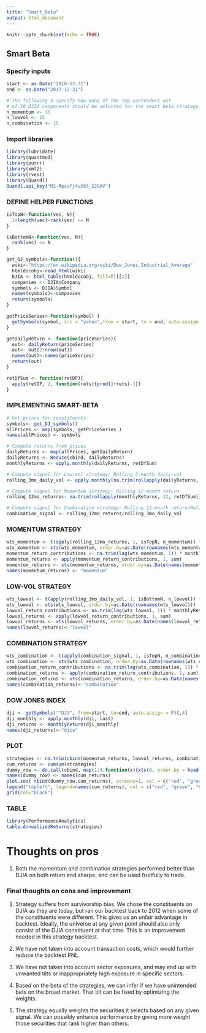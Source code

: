 ```yaml
---
title: "Smart_Beta"
output: html_document
---
```


```r
knitr::opts_chunk$set(echo = TRUE)
```

## Smart Beta

### Specify inputs

```r
start <- as.Date("2010-12-31") 
end <- as.Date("2017-12-31")

# The following 3 specify how many of the top contenders out 
# of 30 DJIA components should be selected for the smart beta strategy
n_momentum <- 15
n_lowvol <- 15
n_combination <- 15

```

### Import libraries

```r
library(lubridate)
library(quantmod)
library(purrr)
library(xml2)
library(rvest)
library(Quandl)
Quandl.api_key("M2-Rpsxfj4vXk5_22GAV")
```


### DEFINE HELPER FUNCTIONS

```r
isTopN<-function(vec, N){
  1+length(vec)-rank(vec) <= N
}

isBottomN<-function(vec, N){
  rank(vec) <= N
}

get_DJ_symbols<-function(){
  wiki<-"https://en.wikipedia.org/wiki/Dow_Jones_Industrial_Average"
  htmldocobj<-read_html(wiki)
  DJIA <- html_table(htmldocobj, fill=T)[[2]]
  companies <- DJIA$Company
  symbols <- DJIA$Symbol
  names(symbols)<-companies
  return(symbols)
}

getPriceSeries<-function(symbol) {
  getSymbols(symbol, src = "yahoo",from = start, to = end, auto.assign = F)[,4]
}

getDailyReturn <- function(priceSeries){
  out<- dailyReturn(priceSeries)
  out<- out[2:nrow(out)]
  names(out)<-names(priceSeries)
  return(out)
}

retDfSum <- function(retDF){
  apply(retDF, 2, function(rets){prod(1+rets)-1})
}
```

### IMPLEMENTING SMART-BETA
```r
# Get prices for constituents 
symbols<- get_DJ_symbols()
allPrices <- map(symbols, getPriceSeries )
names(allPrices) <- symbols

# Compute returns from prices
dailyReturns <- map(allPrices, getDailyReturn)
dailyReturns <- Reduce(cbind, dailyReturns)
monthlyReturns <- apply.monthly(dailyReturns, retDfSum)

# Compute signal for Low-vol strategy: Rolling 3-month daily-vol
rolling_3mo_daily_vol <- apply.monthly(na.trim(rollapply(dailyReturns, 63, sd)), last)

# Compute signal for Momentum strategy: Rolling 12-month return
rolling_12mo_returns<- na.trim(rollapply(monthlyReturns, 12, retDfSum))

# Compute signal for Combination strategy: Rolling 12-month return/Rolling 3-month daily-vol
combination_signal <- rolling_12mo_returns/rolling_3mo_daily_vol
```

### MOMENTUM STRATEGY
```r
wts_momentum <- t(apply(rolling_12mo_returns, 1, isTopN, n_momentum)) * (1/n_momentum)
wts_momentum <- xts(wts_momentum, order.by=as.Date(rownames(wts_momentum))) 
momentum_return_contributions <- na.trim(lag(wts_momentum, 1)) * monthlyReturns
momentum_returns <- apply(momentum_return_contributions, 1, sum)
momentum_returns <- xts(momentum_returns, order.by=as.Date(names(momentum_returns)))
names(momentum_returns) <- "momentum"
```


### LOW-VOL STRATEGY
```r
wts_lowvol <- t(apply(rolling_3mo_daily_vol, 1, isBottomN, n_lowvol)) * (1/n_lowvol)
wts_lowvol <- xts(wts_lowvol, order.by=as.Date(rownames(wts_lowvol)))
lowvol_return_contributions <- na.trim(lag(wts_lowvol, 1)) * monthlyReturns
lowvol_returns <- apply(lowvol_return_contributions, 1, sum)
lowvol_returns <- xts(lowvol_returns, order.by=as.Date(names(lowvol_returns)))
names(lowvol_returns)<-"lowvol"

```
### COMBINATION STRATEGY
```r
wts_combination <- t(apply(combination_signal, 1, isTopN, n_combination)) * (1/n_combination)
wts_combination <- xts(wts_combination, order.by=as.Date(rownames(wts_combination)))
combination_return_contributions <- na.trim(lag(wts_combination, 1)) * monthlyReturns
combination_returns <- apply(combination_return_contributions, 1, sum)
combination_returns <- xts(combination_returns, order.by=as.Date(names(combination_returns)))
names(combination_returns)<-"combination"
```

### DOW JONES INDEX
```r
dji <- getSymbols("^DJI", from=start, to=end, auto.assign = F)[,4]
dji_monthly <- apply.monthly(dji, last)
dji_returns <- monthlyReturn(dji_monthly)
names(dji_returns)<-"djia"
```

### PLOT
```r
strategies <- na.trim(cbind(momentum_returns, lowvol_returns, combination_returns, dji_returns))
cum_returns <- cumsum(strategies)
dummy_row <- do.call(cbind, map(1:4,function(x){xts(0, order.by = head(index(cum_returns),1)-months(1))}))
names(dummy_row) <- names(cum_returns)
plot.zoo( rbind(dummy_row,cum_returns), screens=1, col = c("red", "green", "blue", "black"), main="Cumulative Returns for different smart beta strategies 2012-2017", xlab = "", )
legend("topleft", legend=names(cum_returns), col = c("red", "green", "blue", "black"), lty=1 )
grid(col="black")
```

### TABLE
```r
library(PerformanceAnalytics)
table.AnnualizedReturns(strategies)
```

# Thoughts on pros

1. Both the momentum and combination strategies performed better than DJIA on both return and sharpe, and can be used fruitfully to trade.

### Final thoughts on cons and improvement

1. Strategy suffers from survivorship bias. We chose the constituents on DJIA as they are today, but ran our backtest back to 2012 when some of the constituents were different. This gives us an unfair advantage in backtest. Ideally, the universe at any given point should also only consist of the DJIA constituent at that time. This is an improvement needed in this strategy backtest.

2. We have not taken into account transaction costs, which would further reduce the backtest PNL.

3. We have not taken into account sector exposures, and may end up with unwanted tilts or inappropriately high exposure in specific sectors.

4. Based on the beta of the strategies, we can infer if we have unintended bets on the broad market. That tilt can be fixed by optimizing the weights.

5. The strategy equally weights the securities it selects based on any given signal. We can possibly enhance performance by giving more weight those securities that rank higher than others.


